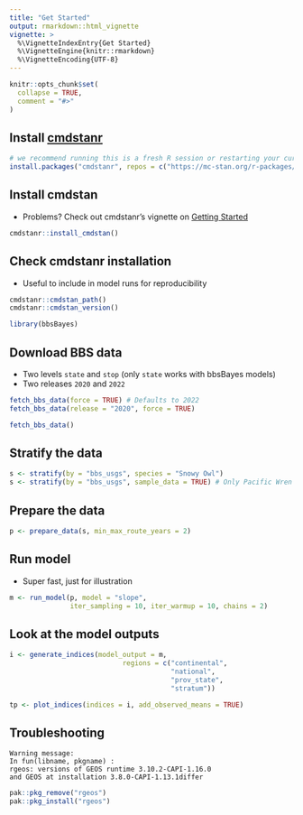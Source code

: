 ```yaml
---
title: "Get Started"
output: rmarkdown::html_vignette
vignette: >
  %\VignetteIndexEntry{Get Started}
  %\VignetteEngine{knitr::rmarkdown}
  %\VignetteEncoding{UTF-8}
---
```


```r
knitr::opts_chunk$set(
  collapse = TRUE,
  comment = "#>"
)
```


## Install [cmdstanr](https://mc-stan.org/cmdstanr/)
```r
# we recommend running this is a fresh R session or restarting your current session
install.packages("cmdstanr", repos = c("https://mc-stan.org/r-packages/", getOption("repos")))
```

## Install cmdstan

- Problems? Check out cmdstanr's vignette on [Getting Started](https://mc-stan.org/cmdstanr/articles/cmdstanr.html)

```r
cmdstanr::install_cmdstan()
```


## Check cmdstanr installation

- Useful to include in model runs for reproducibility

```r
cmdstanr::cmdstan_path()
cmdstanr::cmdstan_version()
```


```r
library(bbsBayes)
```


## Download BBS data

- Two levels `state` and `stop` (only `state` works with bbsBayes models)
- Two releases `2020` and `2022`

```r
fetch_bbs_data(force = TRUE) # Defaults to 2022
fetch_bbs_data(release = "2020", force = TRUE)
```


```r
fetch_bbs_data()
```

## Stratify the data

```r
s <- stratify(by = "bbs_usgs", species = "Snowy Owl")
s <- stratify(by = "bbs_usgs", sample_data = TRUE) # Only Pacific Wren
```

## Prepare the data

```r
p <- prepare_data(s, min_max_route_years = 2)
```

## Run model

- Super fast, just for illustration

```r
m <- run_model(p, model = "slope",
               iter_sampling = 10, iter_warmup = 10, chains = 2)
```

## Look at the model outputs

```r
i <- generate_indices(model_output = m,
                            regions = c("continental",
                                        "national",
                                        "prov_state",
                                        "stratum"))

tp <- plot_indices(indices = i, add_observed_means = TRUE)
```



## Troubleshooting


```
Warning message:
In fun(libname, pkgname) :
rgeos: versions of GEOS runtime 3.10.2-CAPI-1.16.0
and GEOS at installation 3.8.0-CAPI-1.13.1differ
```

```r
pak::pkg_remove("rgeos")
pak::pkg_install("rgeos")
```




